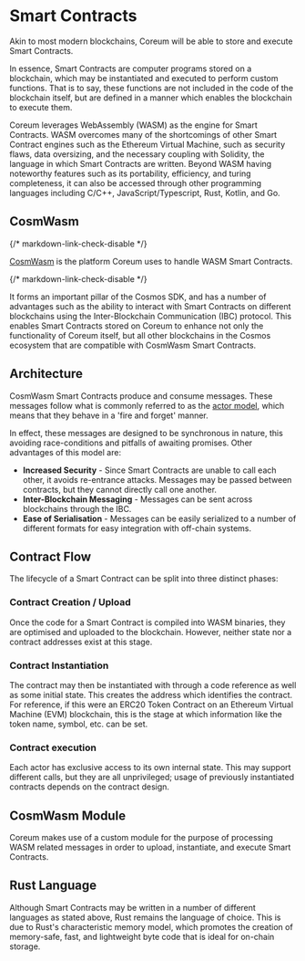 # Smart Contracts

Akin to most modern blockchains, Coreum will be able to store and execute Smart Contracts.

In essence, Smart Contracts are computer programs stored on a blockchain, which may be instantiated
and executed to perform custom functions. That is to say, these functions are not included in the
code of the blockchain itself, but are defined in a manner which enables the blockchain to execute
them.

Coreum leverages WebAssembly (WASM) as the engine for Smart Contracts. WASM overcomes many of the
shortcomings of other Smart Contract engines such as the Ethereum Virtual Machine, such as security
flaws, data oversizing, and the necessary coupling with Solidity, the language in which Smart
Contracts are written. Beyond WASM having noteworthy features such as its portability, efficiency,
and turing completeness, it can also be accessed through other programming languages including
C/C++, JavaScript/Typescript, Rust, Kotlin, and Go.

## CosmWasm

{/* markdown-link-check-disable */}

<a className="text-[#24D494] font-bold" href="https://cosmwasm.com/" target="_blank">CosmWasm</a> is the platform Coreum uses to handle WASM Smart Contracts.

{/* markdown-link-check-disable */}

It forms an important pillar of the Cosmos SDK, and has a number of advantages such as the ability
to interact with Smart Contracts on different blockchains using the Inter-Blockchain Communication
(IBC) protocol. This enables Smart Contracts stored on Coreum to enhance not only the functionality
of Coreum itself, but all other blockchains in the Cosmos ecosystem that are compatible with
CosmWasm Smart Contracts.

## Architecture

CosmWasm Smart Contracts produce and consume messages. These messages follow what is commonly
referred to as the <a className="text-[#24D494] font-bold" href="https://dspace.mit.edu/handle/1721.1/6952" target="_blank">actor model</a>, which means that they
behave in a 'fire and forget' manner.

In effect, these messages are designed to be synchronous in nature, this avoiding race-conditions
and pitfalls of awaiting promises. Other advantages of this model are:

-   **Increased Security** - Since Smart Contracts are unable to call each other, it avoids
    re-entrance attacks. Messages may be passed between contracts, but they cannot directly call one
    another.
-   **Inter-Blockchain Messaging** - Messages can be sent across blockchains through the IBC.
-   **Ease of Serialisation** - Messages can be easily serialized to a number of different formats
    for easy integration with off-chain systems.

## Contract Flow

The lifecycle of a Smart Contract can be split into three distinct phases:

### Contract Creation / Upload

Once the code for a Smart Contract is compiled into WASM binaries, they are optimised and uploaded
to the blockchain. However, neither state nor a contract addresses exist at this stage.

### Contract Instantiation

The contract may then be instantiated with through a code reference as well as some initial state.
This creates the address which identifies the contract. For reference, if this were an ERC20 Token
Contract on an Ethereum Virtual Machine (EVM) blockchain, this is the stage at which information
like the token name, symbol, etc. can be set.

### Contract execution

Each actor has exclusive access to its own internal state. This may support different calls, but
they are all unprivileged; usage of previously instantiated contracts depends on the contract
design.

## CosmWasm Module

Coreum makes use of a custom module for the purpose of processing WASM related messages in order to
upload, instantiate, and execute Smart Contracts.

[//]: # 'TODO -> include chart or image'

## Rust Language

Although Smart Contracts may be written in a number of different languages as stated above, Rust
remains the language of choice. This is due to Rust's characteristic memory model, which promotes
the creation of memory-safe, fast, and lightweight byte code that is ideal for on-chain storage.
